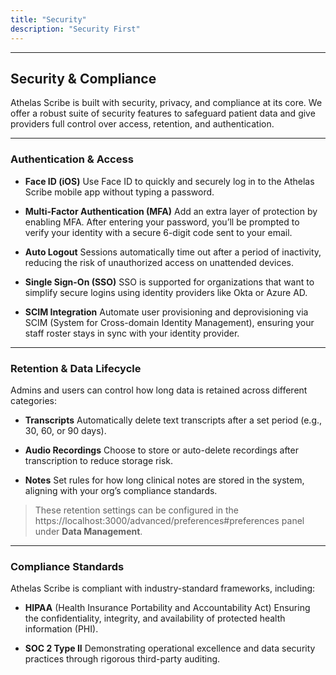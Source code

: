 ```yaml
---
title: "Security"
description: "Security First"
---
```

---

## Security & Compliance

Athelas Scribe is built with security, privacy, and compliance at its core. We offer a robust suite of security features to safeguard patient data and give providers full control over access, retention, and authentication.

---

### Authentication & Access

* **Face ID (iOS)**
  Use Face ID to quickly and securely log in to the Athelas Scribe mobile app without typing a password.

* **Multi-Factor Authentication (MFA)**
  Add an extra layer of protection by enabling MFA. After entering your password, you’ll be prompted to verify your identity with a secure 6-digit code sent to your email.

* **Auto Logout**
  Sessions automatically time out after a period of inactivity, reducing the risk of unauthorized access on unattended devices.

* **Single Sign-On (SSO)**
  SSO is supported for organizations that want to simplify secure logins using identity providers like Okta or Azure AD.

* **SCIM Integration**
  Automate user provisioning and deprovisioning via SCIM (System for Cross-domain Identity Management), ensuring your staff roster stays in sync with your identity provider.

---

### Retention & Data Lifecycle

Admins and users can control how long data is retained across different categories:

* **Transcripts**
  Automatically delete text transcripts after a set period (e.g., 30, 60, or 90 days).

* **Audio Recordings**
  Choose to store or auto-delete recordings after transcription to reduce storage risk.

* **Notes**
  Set rules for how long clinical notes are stored in the system, aligning with your org’s compliance standards.

> These retention settings can be configured in the https://localhost:3000/advanced/preferences#preferences panel under **Data Management**.

---

### Compliance Standards

Athelas Scribe is compliant with industry-standard frameworks, including:

* **HIPAA** (Health Insurance Portability and Accountability Act)
  Ensuring the confidentiality, integrity, and availability of protected health information (PHI).

* **SOC 2 Type II**
  Demonstrating operational excellence and data security practices through rigorous third-party auditing.
